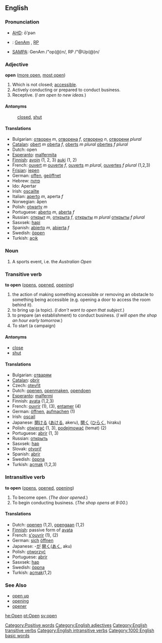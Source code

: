 ==English==

=== Pronunciation ===
*[[w:AHD|AHD]]: ō'pən
*{{IPA|}}: [[w:General American|GenAm]] {{IPAchar|/ˈop(ə)n/}}, [[w:Received Pronunciation|RP]] {{IPAchar|/ˈ&#601;&#650;p(&#601;)n/}}
*[[w:SAMPA|SAMPA]]: GenAm /"op(@)n/, RP /"@Up(@)n/

===Adjective===
'''open''' ([[more open]], [[most open]])
#Which is not closed; [[accessible]].
#Actively conducting or prepared to conduct business.
#Receptive.  (''I am open to new ideas.'')

====Antonyms====
:[[closed]], [[shut]]

====Translations====
*Bulgarian: [[отворен]] ''m'', [[отворена]] ''f'', [[отворено]] ''n'', [[отворени]] ''plural''
*[[Catalan]]: [[obert]] ''m'' [[oberta]] ''f'', [[oberts]] ''m plural'' [[obertes]] ''f plural''
*Dutch: open
*[[Esperanto]]: [[malfermita]]
*[[Finnish]]: [[avoin]] (1, 2, 3) [[auki]] (1, 2)
*French: [[ouvert]] ''m'' [[ouverte]] ''f'', [[ouverts]] ''m plural'', [[ouvertes]] ''f plural'' (1,2,3)
*[[Frisian]]: [[iepen]]
*German: [[offen]], [[geöffnet]]
*Hebrew:  [[פתוח]]
*Ido: Apertar
*Irish: [[oscailte]]
*Italian: [[aperto]] ''m'', aperta ''f''
*Norwegian: åpen
*Polish: [[otwarty]] ''m''
*Portuguese: [[aberto]] ''m'', [[aberta]] ''f''
*Russian: [[открыт]] ''m'', [[открыта]] ''f'', [[открыты]] ''m plural'' [[открыты]] ''f plural''
*Sasxsek: [[hapi]]
*Spanish: [[abierto]] ''m'', [[abierta]] ''f''
*Swedish: [[öppen]]
*Turkish: [[açık]]

===Noun===

# A sports event, i.e. the ''Australian Open''

=== Transitive verb ===
'''to open''' ([[opens]], [[opened]], [[opening]])
# the action of making something accessible or removing an obstacle to something being accessible (e.g. opening a door to access the room behind it).
# to bring up (a topic). (''I don't want to open that subject.'')
# to prepare (an establishment) to conduct business.  (''I will open the shop an hour early tomorrow.'')
# To start (a campaign)

==== Antonyms ====
*[[close]]
*[[shut]]

==== Translations ====
*Bulgarian: [[отварям]]
*[[Catalan]]: [[obrir]]
*Czech: [[otevřít]]
*Dutch: [[openen]], [[openmaken]], [[opendoen]]
*[[Esperanto]]: [[malfermi]]
*Finnish: [[avata]] (1,2,3)
*French: [[ouvrir]] (1), (3), [[entamer]] (4)
*German: [[öffnen]], [[aufmachen]] (1)
*Irish: [[oscail]]
*Japanese: [[開ける]] ([[あける]], akeru), [[開く]] ([[ひらく]], hiraku)
*Polish: [[otwierać]] (1, 3), [[podejmować]] (temat) (2)
*Portuguese: [[abrir]] (1, 3)
*Russian: [[открыть]]
*Sasxsek: [[hap]]
*Slovak: [[otvoriř]] 
*Spanish: [[abrir]]
*Swedish: [[öppna]]
*Turkish: [[açmak]] (1,2,3)

=== Intransitive verb ===
'''to open''' ([[opens]], [[opened]], [[opening]])
# To become open.  (''The door opened.'')
# To begin conducting business. (''The shop opens at 9:00.'')

==== Translations ====

*Dutch: [[openen]] (1,2), [[opengaan]] (1,2)
*[[Finnish]]: passive form of [[avata]]
*French: [[s'ouvrir]] (1), (2)
*German: [[sich]] [[öffnen]]
*Japanese: -[[が]] [[開く]]([[あく]], aku)
*Polish: [[otworzyć]] 
*Portuguese: [[abrir]]
*Sasxsek: [[hap]]
*Swedish: [[öppna]]
*Turkish: [[açmak]](1,2)

===See Also===
*[[open up]]
*[[opening]]
*[[opener]]
[[he:Open]]
[[pt:Open]]
[[sv:open]]

[[Category:Positive words]]
[[Category:English adjectives]]
[[Category:English transitive verbs]]
[[Category:English intransitive verbs]]
[[Category:1000 English basic words]]